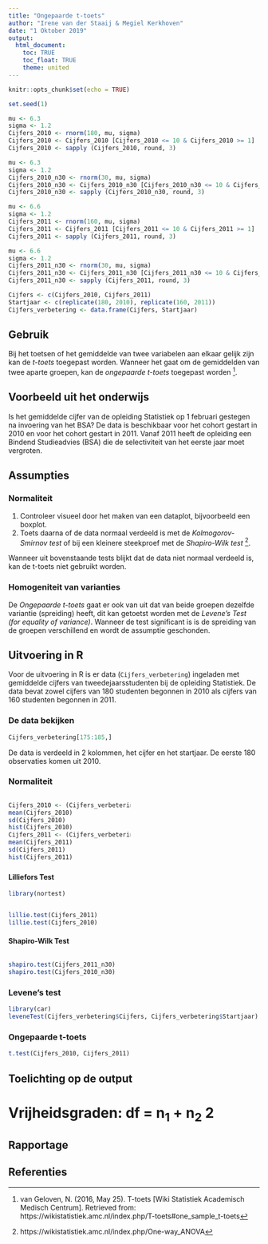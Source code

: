```yaml
---
title: "Ongepaarde t-toets"
author: "Irene van der Staaij & Megiel Kerkhoven"
date: "1 Oktober 2019"
output: 
  html_document:
    toc: TRUE
    toc_float: TRUE
    theme: united
---
```

<style>
  .col2 {
    columns: 2 200px;         /* number of columns and width in pixels*/
    -webkit-columns: 2 200px; /* chrome, safari */
    -moz-columns: 2 200px;    /* firefox */
  }
</style>

```r
knitr::opts_chunk$set(echo = TRUE)
```

```r
set.seed(1)

mu <- 6.3
sigma <- 1.2
Cijfers_2010 <- rnorm(180, mu, sigma)
Cijfers_2010 <- Cijfers_2010 [Cijfers_2010 <= 10 & Cijfers_2010 >= 1]
Cijfers_2010 <- sapply (Cijfers_2010, round, 3)

mu <- 6.3
sigma <- 1.2
Cijfers_2010_n30 <- rnorm(30, mu, sigma)
Cijfers_2010_n30 <- Cijfers_2010_n30 [Cijfers_2010_n30 <= 10 & Cijfers_2010_n30 >= 1]
Cijfers_2010_n30 <- sapply (Cijfers_2010_n30, round, 3)

mu <- 6.6
sigma <- 1.2
Cijfers_2011 <- rnorm(160, mu, sigma)
Cijfers_2011 <- Cijfers_2011 [Cijfers_2011 <= 10 & Cijfers_2011 >= 1]
Cijfers_2011 <- sapply (Cijfers_2011, round, 3)

mu <- 6.6
sigma <- 1.2
Cijfers_2011_n30 <- rnorm(30, mu, sigma)
Cijfers_2011_n30 <- Cijfers_2011_n30 [Cijfers_2011_n30 <= 10 & Cijfers_2011_n30 >= 1]
Cijfers_2011_n30 <- sapply (Cijfers_2011, round, 3)

Cijfers <- c(Cijfers_2010, Cijfers_2011)
Startjaar <- c(replicate(180, 2010), replicate(160, 2011))
Cijfers_verbetering <- data.frame(Cijfers, Startjaar)


```

## Gebruik
Bij het toetsen of het gemiddelde van twee variabelen aan elkaar gelijk zijn kan de *t-toets* toegepast worden. Wanneer het gaat om de gemiddelden van twee aparte groepen, kan de *ongepaarde t-toets* toegepast worden [^1].

## Voorbeeld uit het onderwijs
Is het gemiddelde cijfer van de opleiding Statistiek op 1 februari gestegen na invoering van het BSA? De data is beschikbaar voor het cohort gestart in 2010 en voor het cohort gestart in 2011. Vanaf 2011 heeft de opleiding een Bindend Studieadvies (BSA) die de selectiviteit van het eerste jaar moet vergroten.

## Assumpties
### Normaliteit
1. Controleer visueel door het maken van een dataplot, bijvoorbeeld een boxplot.  
2. Toets daarna of de data normaal verdeeld is met de *Kolmogorov-Smirnov test* of bij een kleinere steekproef met de *Shapiro-Wilk test* [^2]. 

Wanneer uit bovenstaande tests blijkt dat de data niet normaal verdeeld is, kan de t-toets niet gebruikt worden.

### Homogeniteit van varianties 
De *Ongepaarde t-toets* gaat er ook van uit dat van beide groepen dezelfde variantie (spreiding) heeft, dit kan getoetst worden met de *Levene's Test (for equality of variance)*. Wanneer de test significant is is de spreiding van de groepen verschillend en wordt de assumptie geschonden. 


## Uitvoering in R
Voor de uitvoering in R is er data (`Cijfers_verbetering`) ingeladen met gemiddelde cijfers van tweedejaarsstudenten bij de opleiding Statistiek. De data bevat zowel cijfers van 180 studenten begonnen in 2010 als cijfers van 160 studenten begonnen in 2011.

### De data bekijken
```r
Cijfers_verbetering[175:185,]
```
De data is verdeeld in 2 kolommen, het cijfer en het startjaar. De eerste 180 observaties komen uit 2010.

### Normaliteit
<div class="col2">
```r
Cijfers_2010 <- (Cijfers_verbetering[1:180, 1])
mean(Cijfers_2010)
sd(Cijfers_2010)
hist(Cijfers_2010)
Cijfers_2011 <- (Cijfers_verbetering[181:340, 1])
mean(Cijfers_2011)
sd(Cijfers_2011)
hist(Cijfers_2011)

```
</div>

### {.tabset .tabset-fade .tabset.pills}
#### Lilliefors Test

```r
library(nortest)
```
<div class="col2">
``` r
lillie.test(Cijfers_2011)
lillie.test(Cijfers_2010)
```
</div>

#### Shapiro-Wilk Test
<div class="col2">
``` r
shapiro.test(Cijfers_2011_n30)
shapiro.test(Cijfers_2010_n30)
```
</div>
### Levene's test
```r
library(car)
leveneTest(Cijfers_verbetering$Cijfers, Cijfers_verbetering$Startjaar)
```
### Ongepaarde t-toets
```r
t.test(Cijfers_2010, Cijfers_2011)
```

## Toelichting op de output

# Vrijheidsgraden: df = n~1~ + n~2~ 2

## Rapportage

## Referenties
[^1]: van Geloven, N. (2016, May 25). T-toets [Wiki Statistiek Academisch Medisch Centrum]. Retrieved from: https://wikistatistiek.amc.nl/index.php/T-toets#one_sample_t-toets 
[^2]: Normaliteit. (14 jul 2014). [UvA Wiki Methodologiewinkel]. Retrieved from: https://wiki.uva.nl/methodologiewinkel/index.php/Normaliteit  
[^2]: https://wikistatistiek.amc.nl/index.php/One-way_ANOVA

